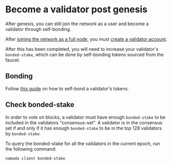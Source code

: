 # Become a validator post genesis

After genesis, you can still join the network as a user and become a validator through self-bonding. 

After [joining the network as a full node](../../operators/ledger/running-a-full-node.mdx), you must [create a validator account](../../operators/validators/post-genesis-validator-setup.mdx).

After this has been completed, you will need to increase your validator's `bonded-stake`, which can be done by self-bonding tokens sourced from the faucet.


## Bonding

Follow [this guide](../../operators/validators/staking.mdx#self-bonding) on how to self-bond a validator's tokens.

## Check bonded-stake
In order to vote on blocks, a validator must have enough `bonded-stake` to be included in the validators "consensus-set". A validator is in the consensus set if and only if it has enough `bonded-stake` to be in the top 128 validators by `bonded-stake`.

To query the bonded-stake for all the validators in the current epoch, run the following command:
```bash copy
namada client bonded-stake
```